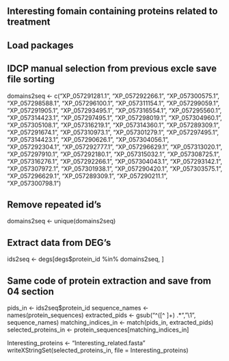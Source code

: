 ## Interesting fomain containing proteins related to treatment

## Load packages

## IDCP manual selection from previous excle save file sorting
domains2seq <- c("XP_057291281.1", "XP_057292266.1", "XP_057300575.1", "XP_057298588.1", "XP_057296100.1", "XP_057311154.1", "XP_057299059.1", "XP_057291905.1", "XP_057293495.1", "XP_057316554.1",
"XP_057295560.1", "XP_057314423.1", "XP_057297495.1", "XP_057298019.1", "XP_057304960.1", "XP_057305108.1", "XP_057316219.1", "XP_057314360.1", "XP_057289309.1", "XP_057291674.1", "XP_057310973.1",
"XP_057301279.1", "XP_057297495.1", "XP_057314423.1", "XP_057290626.1", "XP_057304056.1", "XP_057292304.1", "XP_057292777.1", "XP_057296629.1", "XP_057313020.1", "XP_057297910.1", "XP_057292180.1",
"XP_057315032.1", "XP_057308725.1", "XP_057316276.1", "XP_057292266.1", "XP_057304043.1", "XP_057293142.1", "XP_057307972.1", "XP_057301938.1", "XP_057290420.1", "XP_057303575.1", "XP_057296629.1",
"XP_057289309.1", "XP_057290211.1", "XP_057300798.1")

## Remove repeated id's
domains2seq <- unique(domains2seq)

## Extract data from DEG's
ids2seq <- degs[degs$protein_id %in% domains2seq, ]

## Same code of protein extraction and save from 04 section
pids_in <- ids2seq$protein_id
sequence_names <- names(protein_sequences)
extracted_pids <- gsub("^([^ ]+) .*", "\\1", sequence_names)
matching_indices_in <- match(pids_in, extracted_pids)
selected_proteins_in <- protein_sequences[matching_indices_in]

Interesting_proteins <- "Interesting_related.fasta"
writeXStringSet(selected_proteins_in, file = Interesting_proteins)
